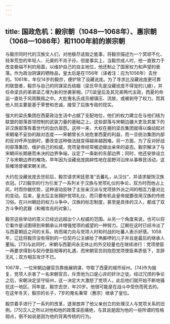 ```yaml
---
---
---
```

title: 国政危机：毅宗朝（1048—1068年）、惠宗朝（1068—1086年）和1100年前的崇宗朝
---



与毅宗同时代的汉族文人们，对他极尽诋毁之能事，将毅宗描述为一个冥顽不化、轻率荒忽的年轻人、元昊的不肖子孙。但是事实上，当毅宗成人时，他一直致力于改变极端不利的局面，以维护自己的自主地位，他还制止了国家权力和声望的衰落。作为政治阴谋的牺牲品，皇太后是在1156年（译者注：应为1056年）去世的。1061年，年仅14岁的毅宗，便铲除了没藏讹庞。为了寻求比没藏讹庞更可靠的联盟者，毅宗与自己的同谋梁氏结姻（梁氏早先是没藏讹庞不得宠的儿媳），并任命梁氏的弟弟梁乙埋为新的世袭家相。[71]梁皇后及其兄弟两代主政，西夏的命运一直处于风雨飘摇之中。大批嵬名氏成员被镇压、流放，或被剥夺了权力。而其他人则主要是基于荣誉和忠诚，接受了后族专政的现实。

强大的梁氏集团在西夏政治生活中占据了支配地位，他们的权力建立在与他们结为联盟的部落首领控制的武装力量的基础之上。这些部落与宋朝边疆大吏及其属下的非汉族部落有着世代的血仇宿怨。这样一来，大权在握的梁氏集团就得以煽动起对宋朝毫不妥协的敌对态度——宋朝曾长久地危害西夏的利益，而一旦统治集团内部的反对呼声加剧时，要改变这种做法就变得越来越困难。另一方面，为了反对好战的部落集团，维护自己的权威，党项皇帝经常被迫做出亲宋的姿态。毅宗解决了与宋朝间长期悬而未决的边界争端，议定了一条新的东部边界；同时，他还安排设立了与宋朝边界的榷场，早年因为没藏讹庞挑衅性地在屈野河沿岸从事移民活动，这些榷场曾被宋朝关闭。

大约在没藏讹庞去世前后，毅宗请求宋廷恩准“去蕃礼，从汉仪”，并请求服饰汉族衣冠。[72]毅宗的行为引发了一系列关于汉族与党项礼仪的争论，双方时而他占上风，时而你据优势，这种波动反映了主张亲汉派与党项排外派之间的相互力量对比的变动。后来，皇太后主张拥护党项礼仪，而只要有机会皇帝就要改用汉族的传统习俗。在兴州朝廷的权力斗争中，汉族的标志制度，甚至是具体的汉人，都成了双方斗争的武器（和被攻击的对象）。

毅宗这些举动的意义已经远远超出个人权威的范围。从另一个角度来说，也可以将它看作是试图得到宋朝承认并增强党项的威望的一种努力。辽朝在这时已经冷淡了与西夏朝廷之间的关系，转而竭力向与党项人时和时战的吐蕃人表示好感。1058年，辽廷将毅宗没有得到的一位契丹公主嫁给了唃厮啰的儿子并且是最后的继承人董毡。[73]与此同时，宋朝与西夏间永无休止的外交较量也在继续进行：党项使臣一再要求得到与契丹使臣相等的礼遇，而宋朝官员则抱怨党项使臣素质低下，言辞无礼；双方相互攻讦不已。

1067年，一位宋朝边疆官员靠施展阴谋，夺取了西夏的城市绥州。[74]作为报复，党项人杀害了一名宋朝官员，斥责他为口是心非的奸诈之徒。经过冗烦的争论之后，宋朝决定坚守绥州，这一决定大大激怒了党项人，此后他们就开始不断地骚扰这一地区。同年底，毅宗去世，年20岁。他很可能是在战斗中受伤而死去的。在这年冬天，毅宗的长子，7岁的嵬名秉常（惠宗）继承了皇位。

毅宗着手进行了一系列的改革，逐渐放弃了他父亲创立的处理汉人与党项关系的旧例。[75]汉人之所以对他和他的政策深恶痛绝，与其说是因为他的一些所谓的性格弱点，倒不如说是因为他的背离传统的行为。